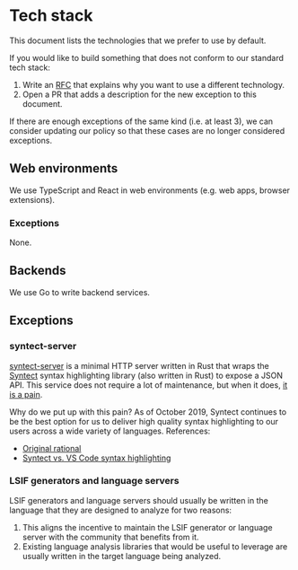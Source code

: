 # Tech stack

This document lists the technologies that we prefer to use by default.

If you would like to build something that does not conform to our standard tech stack:

1. Write an [RFC](https://handbook.sourcegraph.com/communication/rfcs) that explains why you want to use a different technology.
2. Open a PR that adds a description for the new exception to this document.

If there are enough exceptions of the same kind (i.e. at least 3), we can consider updating our policy so that these cases are no longer considered exceptions.

## Web environments

We use TypeScript and React in web environments (e.g. web apps, browser extensions).

### Exceptions

None.

## Backends

We use Go to write backend services.

## Exceptions

### syntect-server

[syntect-server](https://github.com/sourcegraph/syntect_server) is a minimal HTTP server written in Rust that wraps the [Syntect](https://github.com/trishume/syntect) syntax highlighting library (also written in Rust) to expose a JSON API. This service does not require a lot of maintenance, but when it does, [it is a pain](https://docs.google.com/document/d/1SemgvShCnIWAmgiSzX5god-gonttvdply_BTyBzcxtI/edit?usp=sharing).

Why do we put up with this pain? As of October 2019, Syntect continues to be the best option for us to deliver high quality syntax highlighting to our users across a wide variety of languages. References:

- [Original rational](https://news.ycombinator.com/item?id=17932872)
- [Syntect vs. VS Code syntax highlighting
](https://docs.google.com/document/d/1MqqEgihKzRehdDS_k9kb8t_p8vROCymC2FWn1Yvj6Ng/edit)

### LSIF generators and language servers

LSIF generators and language servers should usually be written in the language that they are designed to analyze for two reasons:

1. This aligns the incentive to maintain the LSIF generator or language server with the community that benefits from it.
2. Existing language analysis libraries that would be useful to leverage are usually written in the target language being analyzed.
